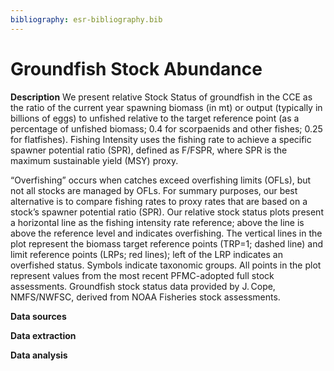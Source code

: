 ```yaml
---
bibliography: esr-bibliography.bib
---
```


# Groundfish Stock Abundance

**Description** We present relative Stock Status of groundfish in the CCE as the ratio of the current year spawning biomass (in mt) or output (typically in billions of eggs) to unfished relative to the target reference point (as a percentage of unfished biomass; 0.4 for scorpaenids and other fishes; 0.25 for flatfishes). Fishing Intensity uses the fishing rate to achieve a specific spawner potential ratio (SPR), defined as F/FSPR, where SPR is the maximum sustainable yield (MSY) proxy.

“Overfishing” occurs when catches exceed overfishing limits (OFLs), but not all stocks are managed by OFLs. For summary purposes, our best alternative is to compare fishing rates to proxy rates that are based on a stock’s spawner potential ratio (SPR). Our relative stock status plots present a horizontal line as the fishing intensity rate reference; above the line is above the reference level and indicates overfishing. The vertical lines in the plot represent the biomass target reference points (TRP=1; dashed line) and limit reference points (LRPs; red lines); left of the LRP indicates an overfished status. Symbols indicate taxonomic groups. All points in the plot represent values from the most recent PFMC-adopted full stock assessments. Groundfish stock status data provided by J. Cope, NMFS/NWFSC, derived from NOAA Fisheries stock assessments.

**Data sources**

**Data extraction**

**Data analysis**
